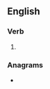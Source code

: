 ==English==

===Verb===
{{head|en|verb form}}

# {{en-third-person singular of|reroute}}

===Anagrams===
* {{anagrams|en|a=eeorrstu|terreous}}